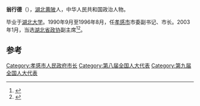 '''翁行德'''（{{bd|1943年|1月||}}），[[湖北|湖北]][[黄陂区|黄陂]]人，中华人民共和国政治人物。

毕业于[[湖北大学|湖北大学]]。1990年9月至1996年8月，任[[孝感市|孝感市]]市委副书记、市长。2003年1月，当选[[中国人民政治协商会议湖北省委员会|湖北省政协]]副主席<ref>{{cite news|title=翁行德|url=http://www.hb.xinhuanet.com/zhengwu/2006-05/14/content_6976390.htm|accessdate=2014-04-07|newspaper=新华网|deadurl=yes|archiveurl=https://web.archive.org/web/20140408214200/http://www.hb.xinhuanet.com/zhengwu/2006-05/14/content_6976390.htm|archivedate=2014-04-08}}</ref><ref>{{cite news|title=省政协原副主席翁行德等省老领导调研鹤峰老区茶叶产业发展|url=http://www.hf.gov.cn/xw/ShowArticle.asp?ArticleID=94842|accessdate=2014-04-07|newspaper=鹤峰|deadurl=yes|archiveurl=https://web.archive.org/web/20140408215018/http://www.hf.gov.cn/xw/ShowArticle.asp?ArticleID=94842|archivedate=2014-04-08}}</ref>。

==参考==
{{reflist}}
{{中国政治人物小作品}}
[[Category:孝感市人民政府市长|Category:孝感市人民政府市长]]
[[Category:第八届全国人大代表|Category:第八届全国人大代表]]
[[Category:第九届全国人大代表|Category:第九届全国人大代表]]